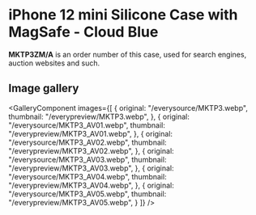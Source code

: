 
# iPhone 12 mini Silicone Case with MagSafe - Cloud Blue

<Callout type='info' emoji='👉🏻'>**MKTP3ZM/A** is an order number of this case, used for search engines, auction websites and such.</Callout>

## Image gallery

<GalleryComponent
    images={[
      {
        original: "/everysource/MKTP3.webp",
        thumbnail: "/everypreview/MKTP3.webp",
      },
      {
        original: "/everysource/MKTP3_AV01.webp",
        thumbnail: "/everypreview/MKTP3_AV01.webp",
      },
      {
        original: "/everysource/MKTP3_AV02.webp",
        thumbnail: "/everypreview/MKTP3_AV02.webp",
      },
      {
        original: "/everysource/MKTP3_AV03.webp",
        thumbnail: "/everypreview/MKTP3_AV03.webp",
      },
      {
        original: "/everysource/MKTP3_AV04.webp",
        thumbnail: "/everypreview/MKTP3_AV04.webp",
      },
      {
        original: "/everysource/MKTP3_AV05.webp",
        thumbnail: "/everypreview/MKTP3_AV05.webp",
      }
    ]}
  />
